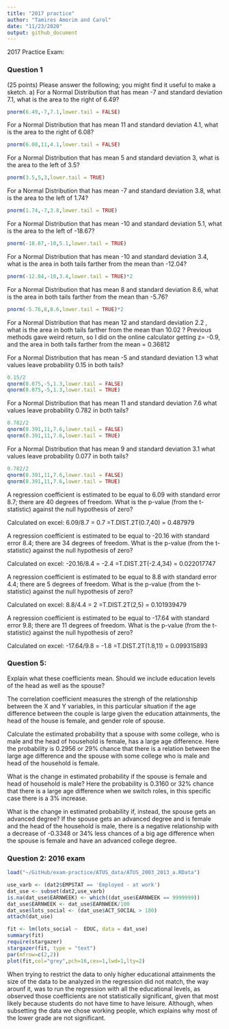 ```yaml
---
title: "2017 practice"
author: "Tamires Amorim and Carol"
date: "11/23/2020"
output: github_document
---
```


2017 Practice Exam:

### Question 1
(25 points) Please answer the following; you might find it useful to make a sketch.
a) For a Normal Distribution that has mean -7 and standard deviation 7.1, what is the area to the right of 6.49?
```r
pnorm(6.49,-7,7.1,lower.tail = FALSE)
```

For a Normal Distribution that has mean 11 and standard deviation 4.1, what is the area to the right of 6.08?
```r
pnorm(6.08,11,4.1,lower.tail = FALSE)
```

For a Normal Distribution that has mean 5 and standard deviation 3, what is the area to the left of 3.5?
```r
pnorm(3.5,5,3,lower.tail = TRUE)
```

For a Normal Distribution that has mean -7 and standard deviation 3.8, what is the area to the left of 1.74?
```r
pnorm(1.74,-7,3.8,lower.tail = TRUE)
```

For a Normal Distribution that has mean -10 and standard deviation 5.1, what is the area to the left of -18.67?
```r
pnorm(-18.67,-10,5.1,lower.tail = TRUE)
```

For a Normal Distribution that has mean -10 and standard deviation 3.4, what is the area in both tails farther from the mean than -12.04?
```r
pnorm(-12.04,-10,3.4,lower.tail = TRUE)*2
```

For a Normal Distribution that has mean 8 and standard deviation 8.6, what is the area in both tails farther from the mean than -5.76?
```r
pnorm(-5.76,8,8.6,lower.tail = TRUE)*2
```

For a Normal Distribution that has mean 12 and standard deviation 2.2 , what is the area in both tails farther from the mean than 10.02 ?
Previous methods gave weird return, so I did on the online calculator getting z= -0.9, and the area in both tails farther from the mean = 0.36812

For a Normal Distribution that has mean -5 and standard deviation 1.3 what values leave probability 0.15 in both tails?
```r
0.15/2
qnorm(0.075,-5,1.3,lower.tail = FALSE)
qnorm(0.075,-5,1.3,lower.tail = TRUE)
```

For a Normal Distribution that has mean 11 and standard deviation 7.6 what values leave probability 0.782 in both tails?
```r
0.782/2
qnorm(0.391,11,7.6,lower.tail = FALSE)
qnorm(0.391,11,7.6,lower.tail = TRUE)
```

For a Normal Distribution that has mean 9 and standard deviation 3.1 what values leave probability 0.077 in both tails?
```r
0.782/2
qnorm(0.391,11,7.6,lower.tail = FALSE)
qnorm(0.391,11,7.6,lower.tail = TRUE)
```

A regression coefficient is estimated to be equal to 6.09 with standard error 8.7; there are 40 degrees of freedom. What is the p-value (from the t-statistic) against the null hypothesis of zero?

Calculated on excel:
6.09/8.7 = 0.7
=T.DIST.2T(0.7,40) = 0.487979

A regression coefficient is estimated to be equal to -20.16 with standard error 8.4; there are 34 degrees of freedom. What is the p-value (from the t-statistic) against the null hypothesis of zero?

Calculated on excel:
-20.16/8.4 = -2.4
=T.DIST.2T(-2.4,34) = 0.022017747


A regression coefficient is estimated to be equal to 8.8 with standard error 4.4; there are 5 degrees of freedom. What is the p-value (from the t-statistic) against the null hypothesis of zero?

Calculated on excel:
8.8/4.4 = 2
=T.DIST.2T(2,5) = 0.101939479

A regression coefficient is estimated to be equal to -17.64 with standard error 9.8; there are 11 degrees of freedom. What is the p-value (from the t-statistic) against the null hypothesis of zero?

Calculated on excel:
-17.64/9.8 = -1.8 
=T.DIST.2T(1.8,11) = 0.099315893

### Question 5:
Explain what these coefficients mean. Should we include education levels of the head as well as the spouse? 

The correlation coefficient measures the strengh of the relationship between the X and Y variables, in this particular situation if the age difference between the couple is large given the education attainments, the head of the house is female, and gender role of spouse.

Calculate the estimated probability that a spouse with some college, who is male and the head of household is female, has a large age difference.
Here the probability is 0.2956 or 29% chance that there is a relation between the large age difference and the spouse with some college who is male and head of the household is female. 

What is the change in estimated probability if the spouse is female and head of household is male? 
Here the probability is 0.3160 or 32% chance that there is a large age difference when we switch roles, in this specific case there is a 3% increase.

What is the change in estimated probability if, instead, the spouse gets an advanced degree?
If the spouse gets an advanced degree and is female and the head of the household is male, there is a negative relationship with a decrease of -0.3348 or 34% less chances of a big age difference when the spouse is female and have an advanced college degree. 

### Question 2: 2016 exam

```r
load("~/GitHub/exam-practice/ATUS_data/ATUS_2003_2013_a.RData")
```


```r
use_varb <- (dat2$EMPSTAT == 'Employed - at work')
dat_use <- subset(dat2,use_varb)
is.na(dat_use$EARNWEEK) <- which((dat_use$EARNWEEK == 9999999))
dat_use$EARNWEEK <- dat_use$EARNWEEK/100
dat_use$lots_social <- (dat_use$ACT_SOCIAL > 180)
attach(dat_use)
```

```r
fit <- lm(lots_social ~  EDUC, data = dat_use)
summary(fit)
require(stargazer)
stargazer(fit, type = "text")
par(mfrow=c(2,2))
plot(fit,col="grey",pch=16,cex=1,lwd=1,lty=2)
```

When trying to restrict the data to only higher educational attainments the size of the data to be analyzed in the regression did not match, the way arounf it, was to run the regression with all the educational levels, as observed those coefficients are not statistically significant, given that most likely because students do not have time to have leisure. Although, when subsetting the data we chose working people, which explains why most of the lower grade are not significant.
